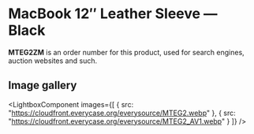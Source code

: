 
# MacBook 12″ Leather Sleeve — Black

<Callout type='info' emoji='👉🏻'>**MTEG2ZM** is an order number for this product, used for search engines, auction websites and such.</Callout>

## Image gallery

<LightboxComponent
    images={[
      {
        src: "https://cloudfront.everycase.org/everysource/MTEG2.webp"
      },
      {
        src: "https://cloudfront.everycase.org/everysource/MTEG2_AV1.webp"
      }
    ]}
  />
